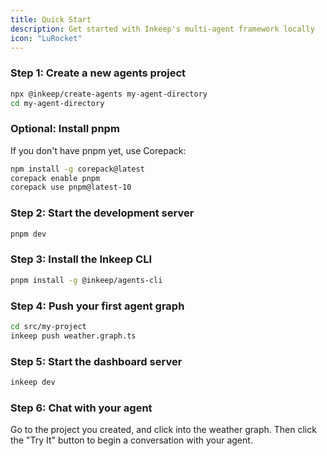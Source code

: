 ```yaml
---
title: Quick Start
description: Get started with Inkeep's multi-agent framework locally
icon: "LuRocket"
---
```


### Step 1: Create a new agents project

```bash
npx @inkeep/create-agents my-agent-directory
cd my-agent-directory
```
### Optional: Install pnpm

If you don't have pnpm yet, use Corepack:

```bash
npm install -g corepack@latest
corepack enable pnpm
corepack use pnpm@latest-10
```

### Step 2: Start the development server

```bash
pnpm dev
```

### Step 3: Install the Inkeep CLI

```bash
pnpm install -g @inkeep/agents-cli
```

### Step 4: Push your first agent graph

```bash
cd src/my-project
inkeep push weather.graph.ts
```

### Step 5: Start the dashboard server

```bash
inkeep dev
```

### Step 6: Chat with your agent

Go to the project you created, and click into the weather graph. Then click the "Try It" button to begin a conversation with your agent.